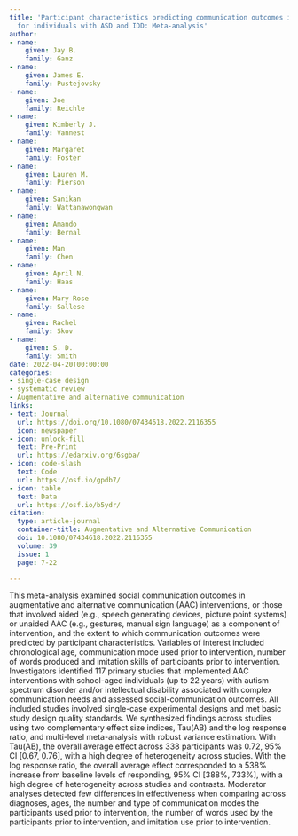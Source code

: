 ```yaml
---
title: 'Participant characteristics predicting communication outcomes in AAC implementation
  for individuals with ASD and IDD: Meta-analysis'
author:
- name:
    given: Jay B.
    family: Ganz
- name:
    given: James E.
    family: Pustejovsky
- name:
    given: Joe
    family: Reichle
- name:
    given: Kimberly J.
    family: Vannest
- name:
    given: Margaret
    family: Foster
- name:
    given: Lauren M.
    family: Pierson
- name:
    given: Sanikan
    family: Wattanawongwan
- name:
    given: Amando
    family: Bernal
- name:
    given: Man
    family: Chen
- name:
    given: April N.
    family: Haas
- name:
    given: Mary Rose
    family: Sallese
- name:
    given: Rachel
    family: Skov
- name:
    given: S. D.
    family: Smith
date: 2022-04-20T00:00:00
categories:
- single-case design
- systematic review
- Augmentative and alternative communication
links:
- text: Journal
  url: https://doi.org/10.1080/07434618.2022.2116355
  icon: newspaper
- icon: unlock-fill
  text: Pre-Print
  url: https://edarxiv.org/6sgba/
- icon: code-slash
  text: Code
  url: https://osf.io/gpdb7/
- icon: table
  text: Data
  url: https://osf.io/b5ydr/
citation:
  type: article-journal
  container-title: Augmentative and Alternative Communication
  doi: 10.1080/07434618.2022.2116355
  volume: 39
  issue: 1
  page: 7-22

---
```


This meta-analysis examined social communication outcomes in augmentative and alternative communication (AAC) interventions, or those that involved aided (e.g., speech generating devices, picture point systems) or unaided AAC (e.g., gestures, manual sign language) as a component of intervention, and the extent to which communication outcomes were predicted by participant characteristics. Variables of interest included chronological age, communication mode used prior to intervention, number of words produced and imitation skills of participants prior to intervention. Investigators identified 117 primary studies that implemented AAC interventions with school-aged individuals (up to 22 years) with autism spectrum disorder and/or intellectual disability associated with complex communication needs and assessed social-communication outcomes. All included studies involved single-case experimental designs and met basic study design quality standards. We synthesized findings across studies using two complementary effect size indices, Tau(AB) and the log response ratio, and multi-level meta-analysis with robust variance estimation. With Tau(AB), the overall average effect across 338 participants was 0.72, 95% CI [0.67, 0.76], with a high degree of heterogeneity across studies. With the log response ratio, the overall average effect corresponded to a 538% increase from baseline levels of responding, 95% CI [388%, 733%], with a high degree of heterogeneity across studies and contrasts. Moderator analyses detected few differences in effectiveness when comparing across diagnoses, ages, the number and type of communication modes the participants used prior to intervention, the number of words used by the participants prior to intervention, and imitation use prior to intervention.


